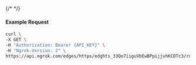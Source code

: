 {/* <!-- Code generated for API Clients. DO NOT EDIT. --> */}

#### Example Request
```bash
curl \
-X GET \
-H "Authorization: Bearer {API_KEY}" \
-H "Ngrok-Version: 2" \
https://api.ngrok.com/edges/https/edghts_33Qo7iiguVbEwBPpijjvhKCDTc3/routes/edghtsrt_33Qo7j3scmFeSUN2UndAK8fwdho/webhook_verification
```